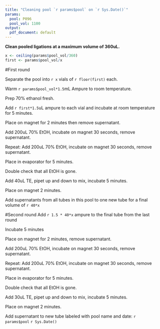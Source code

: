 ```yaml
---
title: "Cleaning pool `r params$pool` on `r Sys.Date()`"
params:
  pool: P096
  pool_vol: 1100
output:
  pdf_document: default
---
```


**Clean pooled ligations at a maximum volume of 360uL.**
```r
x <- ceiling(params$pool_vol/360)
first <- params$pool_vol/x
```
#First round

Separate the pool into `r x` vials of `r floor(first)` each.

Warm `r params$pool_vol*1.5`mL Ampure to room temperature.

Prep 70% ethanol fresh.

Add `r first*1.5`uL ampure to each vial and incubate at room temperature for 5 minutes.

Place on magnet for 2 minutes then remove supernatant.

Add 200uL 70% EtOH, incubate on magnet 30 seconds, remove supernatant.

Repeat: Add 200uL 70% EtOH, incubate on magnet 30 seconds, remove supernatant.

Place in evaporator for 5 minutes.

Double check that all EtOH is gone.

Add 40uL TE, pipet up and down to mix, incubate 5 minutes.

Place on magnet 2 minutes.

Add supernatants from all tubes in this pool to one new tube for a final volume of `r 40*x`

#Second round
Add `r 1.5 * 40*x` ampure to the final tube from the last round

Incubate 5 minutes

Place on magnet for 2 minutes, remove supernatant.

Add 200uL 70% EtOH, incubate on magnet 30 seconds, remove supernatant.

Repeat: Add 200uL 70% EtOH, incubate on magnet 30 seconds, remove supernatant.

Place in evaporator for 5 minutes.

Double check that all EtOH is gone.

Add 30uL TE, pipet up and down to mix, incubate 5 minutes.

Place on magnet 2 minutes.

Add supernatant to new tube labeled with pool name and date: `r params$pool`  `r Sys.Date()`
